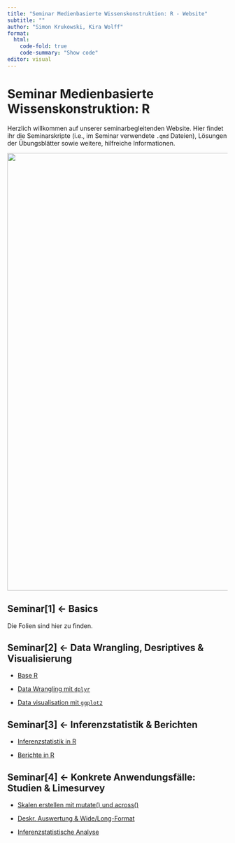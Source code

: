 ```yaml
---
title: "Seminar Medienbasierte Wissenskonstruktion: R - Website"
subtitle: ""
author: "Simon Krukowski, Kira Wolff"
format:
  html:
    code-fold: true
    code-summary: "Show code"
editor: visual
---
```


# Seminar Medienbasierte Wissenskonstruktion: R

Herzlich willkommen auf unserer seminarbegleitenden Website. Hier findet ihr die Seminarskripte (i.e., im Seminar verwendete `.qmd` Dateien), Lösungen der Übungsblätter sowie weitere, hilfreiche Informationen.

![](assets/img/welcome.png){fig-align="center" width="1000"}

## Seminar\[1\] \<- Basics

Die Folien sind hier zu finden.

## Seminar\[2\] \<- Data Wrangling, Desriptives & Visualisierung

-   [Base R](datawrangling_base.qmd)

-   [Data Wrangling mit `dplyr`](datawrangling_dplyr.qmd)

-   [Data visualisation mit `ggplot2`](dataviz_ggplot2.qmd)

## Seminar\[3\] \<- Inferenzstatistik & Berichten

-   [Inferenzstatistik in R](content3.qmd)

-   [Berichte in R](quarto_reports.qmd)

## Seminar\[4\] \<- Konkrete Anwendungsfälle: Studien & Limesurvey

-   [Skalen erstellen mit mutate() und across()](analysis1.qmd)

-   [Deskr. Auswertung & Wide/Long-Format](analysis2.qmd)

-   [Inferenzstatistische Analyse](analysis3.qmd)
